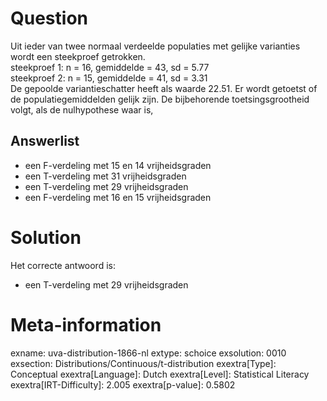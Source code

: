 Question
========

Uit ieder van twee normaal verdeelde populaties met gelijke varianties
wordt een steekproef getrokken.\
steekproef 1: n = 16, gemiddelde = 43, sd = 5.77\
steekproef 2: n = 15, gemiddelde = 41, sd = 3.31\
De gepoolde variantieschatter heeft als waarde 22.51. Er wordt getoetst
of de populatiegemiddelden gelijk zijn. De bijbehorende
toetsingsgrootheid volgt, als de nulhypothese waar is,

Answerlist
----------

* een F-verdeling met 15 en 14 vrijheidsgraden
* een T-verdeling met 31 vrijheidsgraden
* een T-verdeling met 29 vrijheidsgraden
* een F-verdeling met 16 en 15 vrijheidsgraden

Solution
========

Het correcte antwoord is: 

* een T-verdeling met 29 vrijheidsgraden

Meta-information
================
exname: uva-distribution-1866-nl
extype: schoice
exsolution: 0010
exsection: Distributions/Continuous/t-distribution
exextra[Type]: Conceptual
exextra[Language]: Dutch
exextra[Level]: Statistical Literacy
exextra[IRT-Difficulty]: 2.005
exextra[p-value]: 0.5802
